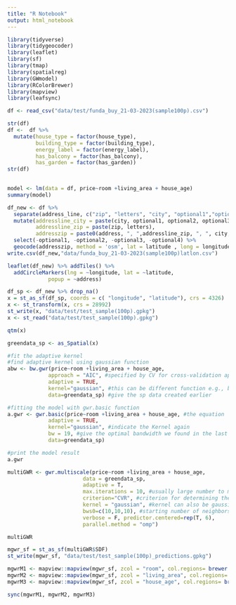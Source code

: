 ```yaml
---
title: "R Notebook"
output: html_notebook
---
```


```r
library(tidyverse)
library(tidygeocoder)
library(leaflet)
library(sf)
library(tmap)
library(spatialreg)
library(GWmodel)
library(RColorBrewer)
library(mapview)
library(leafsync)
```

```r
df <- read_csv("data/test/funda_buy_21-03-2023(sample100p).csv")

str(df)
df <-  df %>% 
  mutate(house_type = factor(house_type),
         building_type = factor(building_type),
         energy_label = factor(energy_label),
         has_balcony = factor(has_balcony),
         has_garden = factor(has_garden))
str(df)
  
```

```r
model <- lm(data = df, price~room +living_area + house_age)
summary(model)
```

```r
df_new <- df %>% 
  separate(address_line, c("zip", "letters", "city", "optional1","optional2", "optional3", "optional4"), " ") %>% 
  mutate(addressline_city = paste(city, optional1, optional2, optional3, optional4),
         addressline_zip = paste(zip, letters),
         addresszip = paste0(address, ", ",addressline_zip, ", ", city, ", Nederland")) %>% 
  select(-optional1, -optional2, -optional3, -optional4) %>% 
  geocode(addresszip, method = 'osm', lat = latitude , long = longitude)
write.csv(df_new,"data/funda_buy_21-03-2023(sample100p)latlon.csv")

```
```r

leaflet(df_new) %>% addTiles() %>%
  addCircleMarkers(lng = ~longitude, lat = ~latitude, 
             popup = ~address)
```


```r

df_sp <- df_new %>% drop_na()
x = st_as_sf(df_sp, coords = c( "longitude", "latitude"), crs = 4326)
x <- st_transform(x, crs = 28992)
st_write(x, "data/test/test_sample(100p).gpkg")
x <- st_read("data/test/test_sample(100p).gpkg")
```

```r

qtm(x)
```

```r
greendata_sp <- as_Spatial(x)

#fit the adaptive kernel 
#find adaptive kernel using gaussian function
abw <- bw.gwr(price~room +living_area + house_age,
             approach = "AIC", #specified by CV for cross-validation approach or by AIC corrected (AICc), we used AIC 
             adaptive = TRUE,
             kernel="gaussian", #this can be different function e.g., bisquare,exponential, depend on the prior understanding or choice of the modeler
             data=greendata_sp) #give the sp data created earlier
```

```r
#fitting the model with gwr.basic function
a.gwr <- gwr.basic(price~room +living_area + house_age, #the equation
             adaptive = TRUE,
             kernel="gaussian", #indicate the Kernel again
             bw = 19, #give the optimal bandwidth we found in the last stage
             data=greendata_sp) 

#print the model result
a.gwr
```

```r
multiGWR <- gwr.multiscale(price~room +living_area + house_age, 
                        data = greendata_sp,
                        adaptive = T, 
                        max.iterations = 10, #usually large number to make sure each variable converage to best bandwidth
                        criterion="CVR", #criterion for determining the convergence of the back-fitting procedure
                        kernel = "gaussian", #kernel can also be gaussian, exponential
                        bws0=c(10,10,10), #starting number of neighbors  
                        verbose = F, predictor.centered=rep(T, 6),
                        parallel.method = "omp") 
```

```r
multiGWR
```

```r
mgwr_sf = st_as_sf(multiGWR$SDF)
st_write(mgwr_sf, "data/test/test_sample(100p)_predictions.gpkg")
```

```r
mgwrM1 <- mapview::mapview(mgwr_sf, zcol = "room", col.regions= brewer.pal(11, "PuOr"), map.type = "CartoDB.Positron")
mgwrM2 <- mapview::mapview(mgwr_sf, zcol = "living_area", col.regions= brewer.pal(11, "PuOr"), map.type = "CartoDB.Positron")
mgwrM3 <- mapview::mapview(mgwr_sf, zcol = "house_age", col.regions= brewer.pal(11, "PuOr"), map.type = "CartoDB.Positron")
```

```r
sync(mgwrM1, mgwrM2, mgwrM3)
```


